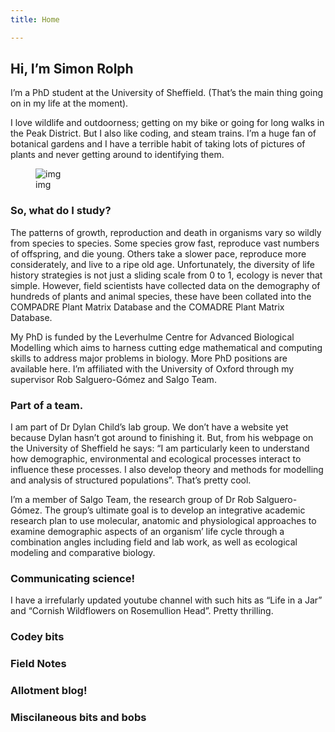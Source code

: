 ```yaml
---
title: Home

---
```




<div class="row">
  
<div class="col-sm-9">
# Hi, I'm Simon Rolph

I'm a PhD student at the University of Sheffield. (That's the main thing going on in my life at the moment).

I love wildlife and outdoorness; getting on my bike or going for long walks in the Peak District. But I also like coding, and steam trains. I'm a huge fan of botanical gardens and I have a terrible habit of taking lots of pictures of plants and never getting around to identifying them.
</div>

<div class="col-sm-3"><div class="img-reponsive">![img](img/me.jpg)</div></div>

</div>




### So, what do I study?

The patterns of growth, reproduction and death in organisms vary so wildly from species to species. Some species grow fast, reproduce vast numbers of offspring, and die young. Others take a slower pace, reproduce more considerately, and live to a ripe old age. Unfortunately, the diversity of life history strategies is not just a sliding scale from 0 to 1, ecology is never that simple. However, field scientists have collected data on the demography of hundreds of plants and animal species, these have been collated into the COMPADRE Plant Matrix Database and the COMADRE Plant Matrix Database.

My PhD is funded by the Leverhulme Centre for Advanced Biological Modelling which aims to harness cutting edge mathematical and computing skills to address major problems in biology. More PhD positions are available here. I'm affiliated with the University of Oxford through my supervisor Rob Salguero-Gómez and Salgo Team.

### Part of a team.

I am part of Dr Dylan Child's lab group. We don't have a website yet because Dylan hasn't got around to finishing it. But, from his webpage on the University of Sheffield he says: "I am particularly keen to understand how demographic, environmental and ecological processes interact to influence these processes. I also develop theory and methods for modelling and analysis of structured populations". That's pretty cool.

I'm a member of Salgo Team, the research group of Dr Rob Salguero-Gómez. The group's ultimate goal is to develop an integrative academic research plan to use molecular, anatomic and physiological approaches to examine demographic aspects of an organism' life cycle through a combination angles including field and lab work, as well as ecological modeling and comparative biology.

### Communicating science!

I have a irrefularly updated youtube channel with such hits as "Life in a Jar" and "Cornish Wildflowers on Rosemullion Head". Pretty thrilling.

### Codey bits




### Field Notes





### Allotment blog!




### Miscilaneous bits and bobs



